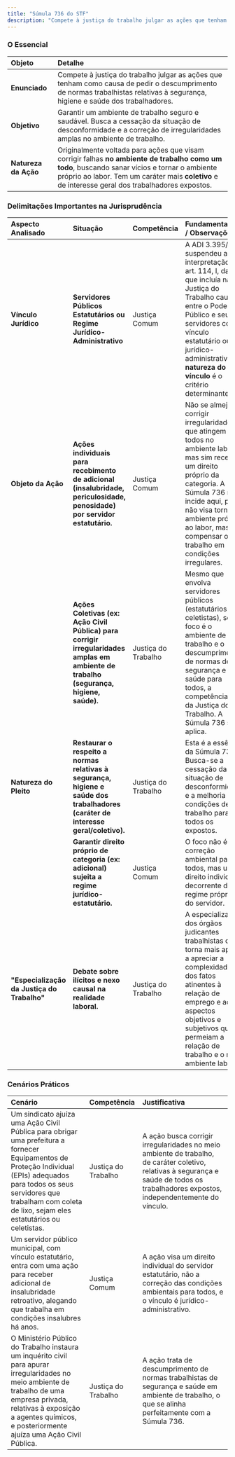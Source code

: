 ```yaml
---
title: "Súmula 736 do STF"
description: "Compete à justiça do trabalho julgar as ações que tenham como causa de pedir o descumprimento de normas trabalhistas relativas à segurança, higiene e saúde dos trabalhadores."
---
```


### O Essencial

| **Objeto** | **Detalhe**                                                                                                                                                                                                                                        |
| :-------------------- | :------------------------------------------------------------------------------------------------------------------------------------------------------------------------------------------------------------------------------------------------- |
| **Enunciado**         | Compete à justiça do trabalho julgar as ações que tenham como causa de pedir o descumprimento de normas trabalhistas relativas à segurança, higiene e saúde dos trabalhadores.                                                                     |
| **Objetivo**          | Garantir um ambiente de trabalho seguro e saudável. Busca a cessação da situação de desconformidade e a correção de irregularidades amplas no ambiente de trabalho.                                                                                |
| **Natureza da Ação**  | Originalmente voltada para ações que visam corrigir falhas **no ambiente de trabalho como um todo**, buscando sanar vícios e tornar o ambiente próprio ao labor. Tem um caráter mais **coletivo** e de interesse geral dos trabalhadores expostos. |

### Delimitações Importantes na Jurisprudência

| **Aspecto Analisado**                       | **Situação**                                                                                                                           | **Competência**     | **Fundamentação / Observações**                                                                                                                                                                                                                                         |
| :------------------------------------------ | :------------------------------------------------------------------------------------------------------------------------------------- | :------------------ | :---------------------------------------------------------------------------------------------------------------------------------------------------------------------------------------------------------------------------------------------------------------------- |
| **Vínculo Jurídico**                        | **Servidores Públicos Estatutários ou Regime Jurídico-Administrativo**                                                                 | Justiça Comum       | A ADI 3.395/DF suspendeu a interpretação do art. 114, I, da CF que incluía na Justiça do Trabalho causas entre o Poder Público e seus servidores com vínculo estatutário ou jurídico-administrativo. A **natureza do vínculo** é o critério determinante.               |
| **Objeto da Ação**                          | **Ações individuais para recebimento de adicional (insalubridade, periculosidade, penosidade) por servidor estatutário.**              | Justiça Comum       | Não se almeja corrigir irregularidades que atingem a todos no ambiente laboral, mas sim receber um direito próprio da categoria. A Súmula 736 não incide aqui, pois não visa tornar o ambiente próprio ao labor, mas sim compensar o trabalho em condições irregulares. |
|                                             | **Ações Coletivas (ex: Ação Civil Pública) para corrigir irregularidades amplas em ambiente de trabalho (segurança, higiene, saúde).** | Justiça do Trabalho | Mesmo que envolva servidores públicos (estatutários e celetistas), se o foco é o ambiente de trabalho e o descumprimento de normas de segurança e saúde para todos, a competência é da Justiça do Trabalho. A Súmula 736 se aplica.                                     |
| **Natureza do Pleito**                      | **Restaurar o respeito a normas relativas à segurança, higiene e saúde dos trabalhadores (caráter de interesse geral/coletivo).**      | Justiça do Trabalho | Esta é a essência da Súmula 736. Busca-se a cessação da situação de desconformidade e a melhoria das condições de trabalho para todos os expostos.                                                                                                                      |
|                                             | **Garantir direito próprio de categoria (ex: adicional) sujeita a regime jurídico-estatutário.**                                       | Justiça Comum       | O foco não é a correção ambiental para todos, mas um direito individual decorrente do regime próprio do servidor.                                                                                                                                                       |
| **"Especialização da Justiça do Trabalho"** | **Debate sobre ilícitos e nexo causal na realidade laboral.**                                                                          | Justiça do Trabalho | A especialização dos órgãos judicantes trabalhistas os torna mais aptos a apreciar a complexidade dos fatos atinentes à relação de emprego e aos aspectos objetivos e subjetivos que permeiam a relação de trabalho e o meio ambiente laboral.                          |

### Cenários Práticos

| **Cenário**                                                                                                                                                                                                                                   | **Competência**     | **Justificativa**                                                                                                                                                                        |
| :-------------------------------------------------------------------------------------------------------------------------------------------------------------------------------------------------------------------------------------------- | :------------------ | :--------------------------------------------------------------------------------------------------------------------------------------------------------------------------------------- |
| Um sindicato ajuíza uma Ação Civil Pública para obrigar uma prefeitura a fornecer Equipamentos de Proteção Individual (EPIs) adequados para todos os seus servidores que trabalham com coleta de lixo, sejam eles estatutários ou celetistas. | Justiça do Trabalho | A ação busca corrigir irregularidades no meio ambiente de trabalho, de caráter coletivo, relativas à segurança e saúde de todos os trabalhadores expostos, independentemente do vínculo. |
| Um servidor público municipal, com vínculo estatutário, entra com uma ação para receber adicional de insalubridade retroativo, alegando que trabalha em condições insalubres há anos.                                                         | Justiça Comum       | A ação visa um direito individual do servidor estatutário, não a correção das condições ambientais para todos, e o vínculo é jurídico-administrativo.                                    |
| O Ministério Público do Trabalho instaura um inquérito civil para apurar irregularidades no meio ambiente de trabalho de uma empresa privada, relativas à exposição a agentes químicos, e posteriormente ajuíza uma Ação Civil Pública.       | Justiça do Trabalho | A ação trata de descumprimento de normas trabalhistas de segurança e saúde em ambiente de trabalho, o que se alinha perfeitamente com a Súmula 736.                                      |


